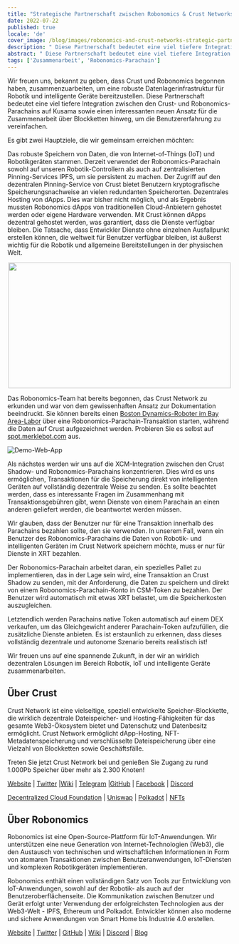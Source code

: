 ```yaml
---
title: "Strategische Partnerschaft zwischen Robonomics & Crust Networks!"
date: 2022-07-22
published: true
locale: 'de'
cover_image: /blog/images/robonomics-and-crust-networks-strategic-partnership/cover.png
description: " Diese Partnerschaft bedeutet eine viel tiefere Integration zwischen den Crust- und Robonomics-Parachains auf Kusama sowie einen interessanten neuen Ansatz für die Zusammenarbeit über Blockketten hinweg, um die Benutzererfahrung zu vereinfachen."
abstract: " Diese Partnerschaft bedeutet eine viel tiefere Integration zwischen den Crust- und Robonomics-Parachains auf Kusama sowie einen interessanten neuen Ansatz für die Zusammenarbeit über Blockketten hinweg, um die Benutzererfahrung zu vereinfachen."
tags: ['Zusammenarbeit', 'Robonomics-Parachain']
---
```



Wir freuen uns, bekannt zu geben, dass Crust und Robonomics begonnen haben, zusammenzuarbeiten, um eine robuste Datenlagerinfrastruktur für Robotik und intelligente Geräte bereitzustellen. Diese Partnerschaft bedeutet eine viel tiefere Integration zwischen den Crust- und Robonomics-Parachains auf Kusama sowie einen interessanten neuen Ansatz für die Zusammenarbeit über Blockketten hinweg, um die Benutzererfahrung zu vereinfachen.

Es gibt zwei Hauptziele, die wir gemeinsam erreichen möchten:

<RoboList>
    <RoboListItem>
        Das robuste Speichern von Daten, die von Internet-of-Things (IoT) und Robotikgeräten stammen. Derzeit verwendet der Robonomics-Parachain sowohl auf unseren Robotik-Controllern als auch auf zentralisierten Pinning-Services IPFS, um sie persistent zu machen. Der Zugriff auf den dezentralen Pinning-Service von Crust bietet Benutzern kryptografische Speicherungsnachweise an vielen redundanten Speicherorten.
    </RoboListItem>
    <RoboListItem>
        Dezentrales Hosting von dApps. Dies war bisher nicht möglich, und als Ergebnis mussten Robonomics dApps von traditionellen Cloud-Anbietern gehostet werden oder eigene Hardware verwenden. Mit Crust können dApps dezentral gehostet werden, was garantiert, dass die Dienste verfügbar bleiben. Die Tatsache, dass Entwickler Dienste ohne einzelnen Ausfallpunkt erstellen können, die weltweit für Benutzer verfügbar bleiben, ist äußerst wichtig für die Robotik und allgemeine Bereitstellungen in der physischen Welt.
    </RoboListItem>
</RoboList>

<p align="center">
  <img width="500" height="282" src="/blog/images/robonomics-and-crust-networks-strategic-partnership/spot.gif" />
</p>

Das Robonomics-Team hat bereits begonnen, das Crust Network zu erkunden und war von dem gewissenhaften Ansatz zur Dokumentation beeindruckt. Sie können bereits einen [Boston Dynamics-Roboter im Bay Area-Labor](https://spot.merklebot.com) über eine Robonomics-Parachain-Transaktion starten, während die Daten auf Crust aufgezeichnet werden. Probieren Sie es selbst auf [spot.merklebot.com](https://spot.merklebot.com) aus.

![Demo-Web-App](/blog/images/robonomics-and-crust-networks-strategic-partnership/demo.png)

Als nächstes werden wir uns auf die XCM-Integration zwischen den Crust Shadow- und Robonomics-Parachains konzentrieren. Dies wird es uns ermöglichen, Transaktionen für die Speicherung direkt von intelligenten Geräten auf vollständig dezentrale Weise zu senden. Es sollte beachtet werden, dass es interessante Fragen im Zusammenhang mit Transaktionsgebühren gibt, wenn Dienste von einem Parachain an einen anderen geliefert werden, die beantwortet werden müssen.

Wir glauben, dass der Benutzer nur für eine Transaktion innerhalb des Parachains bezahlen sollte, den sie verwenden. In unserem Fall, wenn ein Benutzer des Robonomics-Parachains die Daten von Robotik- und intelligenten Geräten im Crust Network speichern möchte, muss er nur für Dienste in XRT bezahlen.

Der Robonomics-Parachain arbeitet daran, ein spezielles Pallet zu implementieren, das in der Lage sein wird, eine Transaktion an Crust Shadow zu senden, mit der Anforderung, die Daten zu speichern und direkt von einem Robonomics-Parachain-Konto in CSM-Token zu bezahlen. Der Benutzer wird automatisch mit etwas XRT belastet, um die Speicherkosten auszugleichen.

Letztendlich werden Parachains native Token automatisch auf einem DEX verkaufen, um das Gleichgewicht anderer Parachain-Token aufzufüllen, die zusätzliche Dienste anbieten. Es ist erstaunlich zu erkennen, dass dieses vollständig dezentrale und autonome Szenario bereits realistisch ist!

Wir freuen uns auf eine spannende Zukunft, in der wir an wirklich dezentralen Lösungen im Bereich Robotik, IoT und intelligente Geräte zusammenarbeiten.

## Über Crust

Crust Network ist eine vielseitige, speziell entwickelte Speicher-Blockkette, die wirklich dezentrale Dateispeicher- und Hosting-Fähigkeiten für das gesamte Web3-Ökosystem bietet und Datenschutz und Datenbesitz ermöglicht. Crust Network ermöglicht dApp-Hosting, NFT-Metadatenspeicherung und verschlüsselte Dateispeicherung über eine Vielzahl von Blockketten sowie Geschäftsfälle.

Treten Sie jetzt Crust Network bei und genießen Sie Zugang zu rund 1.000Pb Speicher über mehr als 2.300 Knoten!

[Website](https://crust.network/) | [Twitter](https://twitter.com/CommunityCrust) |[Wiki](https://wiki.crust.network/) | [Telegram](https://t.me/CrustNetwork) |[GitHub](https://github.com/crustio) | [Facebook](https://www.facebook.com/CrustNetwork/) | [Discord](https://discord.gg/wjDDpb5)

[Decentralized Cloud Foundation](https://decloudf.com/) | [Uniswap](https://medium.com/crustnetwork/decentralized-uniswap-interface-hosting-on-ipfs-18a78d1209ac) | [Polkadot](https://dotapps.io/) | [NFTs](https://medium.com/@bluna.io/bluna-future-of-metaverse-b7fc96fcff6a)

## Über Robonomics

Robonomics ist eine Open-Source-Plattform für IoT-Anwendungen. Wir unterstützen eine neue Generation von Internet-Technologien (Web3), die den Austausch von technischen und wirtschaftlichen Informationen in Form von atomaren Transaktionen zwischen Benutzeranwendungen, IoT-Diensten und komplexen Robotikgeräten implementieren.

Robonomics enthält einen vollständigen Satz von Tools zur Entwicklung von IoT-Anwendungen, sowohl auf der Robotik- als auch auf der Benutzeroberflächenseite. Die Kommunikation zwischen Benutzer und Gerät erfolgt unter Verwendung der erfolgreichsten Technologien aus der Web3-Welt - IPFS, Ethereum und Polkadot. Entwickler können also moderne und sichere Anwendungen von Smart Home bis Industrie 4.0 erstellen.

[Website](https://robonomics.network) | [Twitter](https://twitter.com/AIRA_Robonomics) | [GitHub](https://github.com/airalab/) | [Wiki](https://wiki.robonomics.network/en/) | [Discord](https://discord.gg/PuBEDkTzSx) | [Blog](https://robonomics.network/blog/)